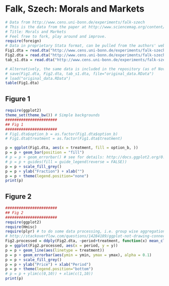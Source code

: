 Falk, Szech: Morals and Markets
========================================================


```r
# Data from http://www.cens.uni-bonn.de/experiments/falk-szech
# This is the data from the paper at http://www.sciencemag.org/content/340/6133/707.full.pdf
# Title: Morals and Markets
# Feel free to fork, play around and improve.
require(foreign)
# Data in proprietary Stata format, can be pulled from the authors' website 
Fig1.dta = read.dta("http://www.cens.uni-bonn.de/experiments/falk-szech/fig1.dta")
Fig2.dta = read.dta("http://www.cens.uni-bonn.de/experiments/falk-szech/fig2.dta")
tab_s1.dta = read.dta("http://www.cens.uni-bonn.de/experiments/falk-szech/tab-s1.dta")

# Alternatively, the same data is included in the repository (as of Nov. 20th, 2013) and can be used directly, should the need arise
# save(Fig1.dta, Fig2.dta, tab_s1.dta, file="original_data.RData")
# load("original_data.RData")
table(Fig1.dta)
```


Figure 1
------
```r
require(ggplot2)
theme_set(theme_bw()) # Simple backgrounds
#######################
## Fig 1
#######################
# Fig1.dta$option_b = as.factor(Fig1.dta$option_b)
# Fig1.dta$treatment = as.factor(Fig1.dta$treatment)

p = ggplot(Fig1.dta, aes(x = treatment, fill = option_b, ))
p = p + geom_bar(position = "fill")
# p = p + geom_errorbar() # see for details: http://docs.ggplot2.org/0.9.3.1/geom_errorbar.html
# p = p + guides(fill = guide_legend(reverse = FALSE))
p = p + scale_fill_grey()
p = p + ylab("Fraction") + xlab("")
p = p + theme(legend.position="none")
print(p)
```

Figure 2
-------

```r
#######################
## Fig 2
#######################
require(ggplot2)
require(Hmisc)
require(plyr) # to do some data processing, i.e. group wise aggregations, we use plyr
# http://stackoverflow.com/questions/14284189/ggplot-not-drawing-connection-lines-between-group-means-any-more
Fig2.processed = ddply(Fig2.dta, ~period+treatment, function(x) mean_cl_boot(x$trade_price) )
p = ggplot(Fig2.processed, aes(x = period, y = y))
p = p + geom_line(aes(linetype = treatment))
p = p + geom_errorbar(aes(ymin = ymin, ymax = ymax), alpha = 0.1)
p = p + scale_fill_grey()
p = p + ylab("Price") + xlab("Period")
p = p + theme(legend.position="bottom")
# p = p + ylim(c(0,10)) + xlim(c(1,10))
print(p)

```


